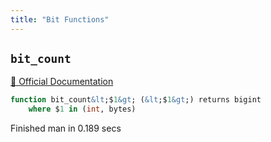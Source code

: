 ```yaml
---
title: "Bit Functions"
---
```


## `bit_count`
[🔗 Official Documentation](https://cloud.google.com/bigquery/docs/reference/standard-sql/bit_functions#bit_count)

```sql
function bit_count&lt;$1&gt; (&lt;$1&gt;) returns bigint
	where $1 in (int, bytes)
```


   Finished man in 0.189 secs

